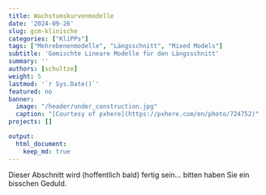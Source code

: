 ```yaml
---
title: Wachstumskurvenmodelle
date: '2024-09-26'
slug: gcm-klinische
categories: ["KliPPs"]
tags: ["Mehrebenenmodelle", "Längsschnitt", "Mixed Models"]
subtitle: 'Gemischte Lineare Modelle für den Längsschnitt'
summary: ''
authors: [schultze]
weight: 5
lastmod: '`r Sys.Date()`'
featured: no
banner:
  image: "/header/under_construction.jpg"
  caption: "[Courtesy of pxhere](https://pxhere.com/en/photo/724752)"
projects: []

output:
  html_document:
    keep_md: true
---
```


Dieser Abschnitt wird (hoffentlich bald) fertig sein... bitten haben Sie ein bisschen Geduld.